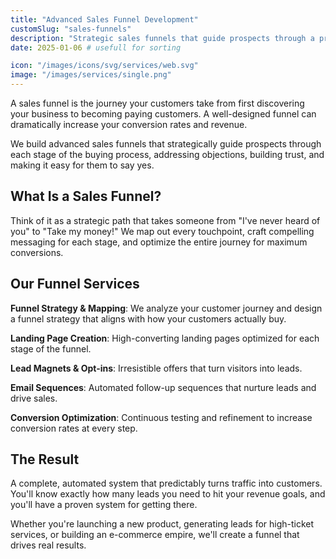 ```yaml
---
title: "Advanced Sales Funnel Development"
customSlug: "sales-funnels"
description: "Strategic sales funnels that guide prospects through a proven path from awareness to purchase, maximizing conversions at every step"
date: 2025-01-06 # usefull for sorting

icon: "/images/icons/svg/services/web.svg"
image: "/images/services/single.png"
---
```


A sales funnel is the journey your customers take from first discovering your business to becoming paying customers. A well-designed funnel can dramatically increase your conversion rates and revenue.

We build advanced sales funnels that strategically guide prospects through each stage of the buying process, addressing objections, building trust, and making it easy for them to say yes.

## What Is a Sales Funnel?

Think of it as a strategic path that takes someone from "I've never heard of you" to "Take my money!" We map out every touchpoint, craft compelling messaging for each stage, and optimize the entire journey for maximum conversions.

## Our Funnel Services

**Funnel Strategy & Mapping**: We analyze your customer journey and design a funnel strategy that aligns with how your customers actually buy.

**Landing Page Creation**: High-converting landing pages optimized for each stage of the funnel.

**Lead Magnets & Opt-ins**: Irresistible offers that turn visitors into leads.

**Email Sequences**: Automated follow-up sequences that nurture leads and drive sales.

**Conversion Optimization**: Continuous testing and refinement to increase conversion rates at every step.

## The Result

A complete, automated system that predictably turns traffic into customers. You'll know exactly how many leads you need to hit your revenue goals, and you'll have a proven system for getting there.

Whether you're launching a new product, generating leads for high-ticket services, or building an e-commerce empire, we'll create a funnel that drives real results.
